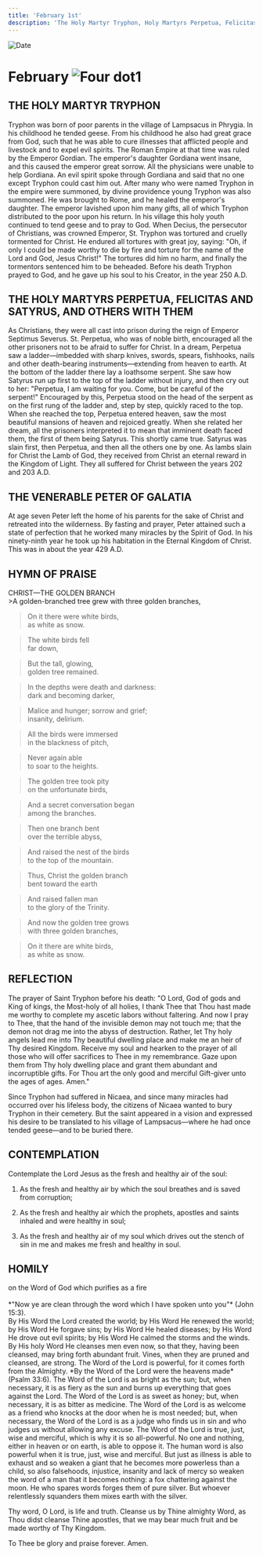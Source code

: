 ```yaml
---
title: 'February 1st'
description: 'The Holy Martyr Tryphon, Holy Martyrs Perpetua, Felicitas and Satyrus, and Others with Them, Venerable Peter of Galatia'
---
```


<RunningHead />
<Image src="/title-imprint.png" height={68} width={50} alt="Date" className="title-imprint"/>

# <div id="date">February <Image className="four-dot" src="/four-dot.png" height={15} width={15} alt="Four dot" />1</div>

## THE HOLY MARTYR TRYPHON

Tryphon was born of poor parents in the village of Lampsacus in Phrygia. In his childhood he tended geese. From his childhood he also had great grace from God, such that he was able to cure illnesses that afflicted people and livestock and to expel evil spirits. The Roman Empire at that time was ruled by the Emperor Gordian. The emperor's daughter Gordiana went insane, and this caused the emperor great sorrow. All the physicians were unable to help Gordiana. An evil spirit spoke through Gordiana and said that no one except Tryphon could cast him out. After many who were named Tryphon in the empire were summoned, by divine providence young Tryphon was also summoned. He was brought to Rome, and he healed the emperor's daughter. The emperor lavished upon him many gifts, all of which Tryphon distributed to the poor upon his return. In his village this holy youth continued to tend geese and to pray to God. When Decius, the persecutor of Christians, was crowned Emperor, St. Tryphon was tortured and cruelly tormented for Christ. He endured all tortures with great joy, saying: "Oh, if only I could be made worthy to die by fire and torture for the name of the Lord and God, Jesus Christ!" The tortures did him no harm, and finally the tormentors sentenced him to be beheaded. Before his death Tryphon prayed to God, and he gave up his soul to his Creator, in the year 250 A.D.

## THE HOLY MARTYRS PERPETUA, FELICITAS AND SATYRUS, AND OTHERS WITH THEM

As Christians, they were all cast into prison during the reign of Emperor Septimus Severus. St. Perpetua, who was of noble birth, encouraged all the other prisoners not to be afraid to suffer for Christ. In a dream, Perpetua saw a ladder—imbedded with sharp knives, swords, spears, fishhooks, nails and other death-bearing instruments—extending from heaven to earth. At the bottom of the ladder there lay a loathsome serpent. She saw how Satyrus run up first to the top of the ladder without injury, and then cry out to her: "Perpetua, I am waiting for you. Come, but be careful of the serpent!" Encouraged by this, Perpetua stood on the head of the serpent as on the first rung of the ladder and, step by step, quickly raced to the top. When she reached the top, Perpetua entered heaven, saw the most beautiful mansions of heaven and rejoiced greatly. When she related her dream, all the prisoners interpreted it to mean that imminent death faced them, the first of them being Satyrus. This shortly came true. Satyrus was slain first, then Perpetua, and then all the others one by one. As lambs slain for Christ the Lamb of God, they received from Christ an eternal reward in the Kingdom of Light. They all suffered for Christ between the years 202 and 203 A.D.

## THE VENERABLE PETER OF GALATIA

At age seven Peter left the home of his parents for the sake of Christ and retreated into the wilderness. By fasting and prayer, Peter attained such a state of perfection that he worked many miracles by the Spirit of God. In his ninety-ninth year he took up his habitation in the Eternal Kingdom of Christ. This was in about the year 429 A.D.


## HYMN OF PRAISE
<div style={{textAlign:'center', color:'crimson', fontWeight:'bold'}}>
CHRIST—THE GOLDEN BRANCH
</div>
>A golden-branched tree grew  
with three golden branches,  

>On it there were white birds,  
as white as snow.  

>The white birds fell  
far down,  

>But the tall, glowing,  
golden tree remained.  

>In the depths were death and darkness:  
dark and becoming darker,  

>Malice and hunger; sorrow and grief;  
insanity, delirium.  

>All the birds were immersed  
in the blackness of pitch,  

>Never again able  
to soar to the heights.  

>The golden tree took pity  
on the unfortunate birds,  

>And a secret conversation began  
among the branches.  

>Then one branch bent  
over the terrible abyss,  

>And raised the nest of the birds  
to the top of the mountain.  

>Thus, Christ the golden branch  
bent toward the earth  

>And raised fallen man  
to the glory of the Trinity.  

>And now the golden tree grows  
with three golden branches,  

>On it there are white birds,  
as white as snow.  


## REFLECTION

The prayer of Saint Tryphon before his death: "O Lord, God of gods and King of kings, the Most-holy of all holies, I thank Thee that Thou hast made me worthy to complete my ascetic labors without faltering. And now I pray to Thee, that the hand of the invisible demon may not touch me; that the demon not drag me into the abyss of destruction. Rather, let Thy holy angels lead me into Thy beautiful dwelling place and make me an heir of Thy desired Kingdom. Receive my soul and hearken to the prayer of all those who will offer sacrifices to Thee in my remembrance. Gaze upon them from Thy holy dwelling place and grant them abundant and incorruptible gifts. For Thou art the only good and merciful Gift-giver unto the ages of ages. Amen."

Since Tryphon had suffered in Nicaea, and since many miracles had occurred over his lifeless body, the citizens of Nicaea wanted to bury Tryphon in their cemetery. But the saint appeared in a vision and expressed his desire to be translated to his village of Lampsacus—where he had once tended geese—and to be buried there.


## CONTEMPLATION

Contemplate the Lord Jesus as the fresh and healthy air of the soul:

1. As the fresh and healthy air by which the soul breathes and is saved from corruption;

2. As the fresh and healthy air which the prophets, apostles and saints inhaled and were healthy in soul;

3. As the fresh and healthy air of my soul which drives out the stench of sin in me and makes me fresh and healthy in soul.


## HOMILY
<div style={{textAlign:'center', color:'crimson', fontWeight:'bold'}}>
on the Word of God which purifies as a fire
</div><br /><div style={{textAlign:'right'}}>
*"Now ye are clean through the word which I have spoken unto you"* (John 15:3).
</div>
By His Word the Lord created the world; by His Word He renewed the world; by His Word He forgave sins; by His Word He healed diseases; by His Word He drove out evil spirits; by His Word He calmed the storms and the winds. By His holy Word He cleanses men even now, so that they, having been cleansed, may bring forth abundant fruit. Vines, when they are pruned and cleansed, are strong. The Word of the Lord is powerful, for it comes forth from the Almighty. *By the Word of the Lord were the heavens made* (Psalm 33:6). The Word of the Lord is as bright as the sun; but, when necessary, it is as fiery as the sun and burns up everything that goes against the Lord. The Word of the Lord is as sweet as honey; but, when necessary, it is as bitter as medicine. The Word of the Lord is as welcome as a friend who knocks at the door when he is most needed; but, when necessary, the Word of the Lord is as a judge who finds us in sin and who judges us without allowing any excuse. The Word of the Lord is true, just, wise and merciful, which is why it is so all-powerful. No one and nothing, either in heaven or on earth, is able to oppose it. The human word is also powerful when it is true, just, wise and merciful. But just as illness is able to exhaust and so weaken a giant that he becomes more powerless than a child, so also falsehoods, injustice, insanity and lack of mercy so weaken the word of a man that it becomes nothing: a fox chattering against the moon. He who spares words forges them of pure silver. But whoever relentlessly squanders them mixes earth with the silver.

Thy word, O Lord, is life and truth. Cleanse us by Thine almighty Word, as Thou didst cleanse Thine apostles, that we may bear much fruit and be made worthy of Thy Kingdom.

To Thee be glory and praise forever. Amen.